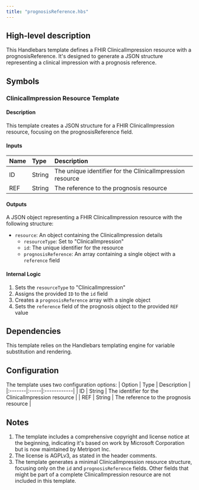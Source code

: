 ```yaml
---
title: "prognosisReference.hbs"
---
```


## High-level description
This Handlebars template defines a FHIR ClinicalImpression resource with a prognosisReference. It's designed to generate a JSON structure representing a clinical impression with a prognosis reference.

## Symbols

### ClinicalImpression Resource Template
#### Description
This template creates a JSON structure for a FHIR ClinicalImpression resource, focusing on the prognosisReference field.

#### Inputs
| Name | Type | Description |
|:-----|:-----|:------------|
| ID | String | The unique identifier for the ClinicalImpression resource |
| REF | String | The reference to the prognosis resource |

#### Outputs
A JSON object representing a FHIR ClinicalImpression resource with the following structure:
- `resource`: An object containing the ClinicalImpression details
  - `resourceType`: Set to "ClinicalImpression"
  - `id`: The unique identifier for the resource
  - `prognosisReference`: An array containing a single object with a `reference` field

#### Internal Logic
1. Sets the `resourceType` to "ClinicalImpression"
2. Assigns the provided `ID` to the `id` field
3. Creates a `prognosisReference` array with a single object
4. Sets the `reference` field of the prognosis object to the provided `REF` value

## Dependencies
This template relies on the Handlebars templating engine for variable substitution and rendering.

## Configuration
The template uses two configuration options:
| Option | Type | Description |
|:-------|:-----|:------------|
| ID | String | The identifier for the ClinicalImpression resource |
| REF | String | The reference to the prognosis resource |

## Notes
1. The template includes a comprehensive copyright and license notice at the beginning, indicating it's based on work by Microsoft Corporation but is now maintained by Metriport Inc.
2. The license is AGPLv3, as stated in the header comments.
3. The template generates a minimal ClinicalImpression resource structure, focusing only on the `id` and `prognosisReference` fields. Other fields that might be part of a complete ClinicalImpression resource are not included in this template.